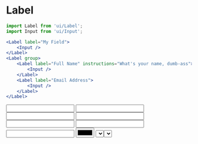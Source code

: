 
<Meta
	title="Form/Label"
	component={Label}
/>

# Label

```jsx
import Label from 'ui/Label';
import Input from 'ui/Input';

<Label label="My Field">
	<Input />
</Label>
<Label group>
	<Label label="Full Name" instructions="What's your name, dumb-ass">
		<Input />
	</Label>
	<Label label="Email Address">
		<Input />
	</Label>
</Label>
```

<Canvas>
	<Story name="Label">
		<Label label="Full Name" instructions="What's your name, dumb-ass">
			<Input />
		</Label>
		<Label label="Email Address">
			<Input />
		</Label>
		<Label group>
			<Label label="Full Name">
				<Input />
			</Label>
			<Label label="Email Address">
				<Input />
			</Label>
			<Label label="Email Address">
				<Input />
			</Label>
		</Label>
		<Label label="Email Address">
			<Input />
		</Label>
		<Label label="Merged Inputs">
			<Input
				type="numeric"
				prefix="£"
				suffix="%"
			/>
			<Input type="color" />
			<Select />
		</Label>
		<Label label="Merged Inline" inline>
			<Input type="color" />
			<Select />
		</Label>
	</Story>
</Canvas>

<ArgsTable of={Label} />
